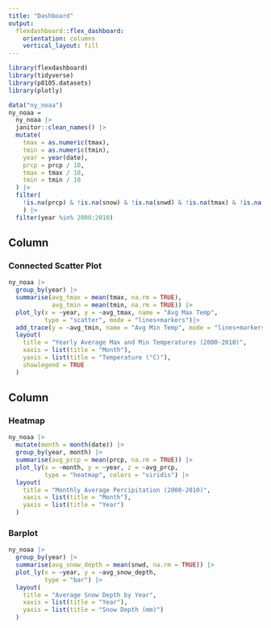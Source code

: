 ```yaml
---
title: "Dashboard"
output: 
  flexdashboard::flex_dashboard:
    orientation: columns
    vertical_layout: fill
---
```


```r
library(flexdashboard)
library(tidyverse)
library(p8105.datasets)
library(plotly)
```

```r
data("ny_noaa")
ny_noaa = 
  ny_noaa |>
  janitor::clean_names() |>
  mutate(
    tmax = as.numeric(tmax),
    tmin = as.numeric(tmin),
    year = year(date),
    prcp = prcp / 10,
    tmax = tmax / 10, 
    tmin = tmin / 10  
  ) |>
  filter(
    !is.na(prcp) & !is.na(snow) & !is.na(snwd) & !is.na(tmax) & !is.na(tmin)
    ) |>
  filter(year %in% 2000:2010)
```


Column {data-width=650}
-----------------------------------------------------------------------

### Connected Scatter Plot

```r
ny_noaa |>
  group_by(year) |>
  summarise(avg_tmax = mean(tmax, na.rm = TRUE),
            avg_tmin = mean(tmin, na.rm = TRUE)) |>
  plot_ly(x = ~year, y = ~avg_tmax, name = "Avg Max Temp",
          type = "scatter", mode = "lines+markers")|>
  add_trace(y = ~avg_tmin, name = "Avg Min Temp", mode = "lines+markers") |>
  layout(
    title = "Yearly Average Max and Min Temperatures (2000-2010)",
    xaxis = list(title = "Month"),
    yaxis = list(title = "Temperature (°C)"),
    showlegend = TRUE
  )
```

Column {data-width=350}
-----------------------------------------------------------------------

### Heatmap

```r
ny_noaa |>
  mutate(month = month(date)) |>
  group_by(year, month) |>
  summarise(avg_prcp = mean(prcp, na.rm = TRUE)) |>
  plot_ly(x = ~month, y = ~year, z = ~avg_prcp, 
          type = "heatmap", colors = "viridis") |>
  layout(
    title = "Monthly Average Percipitation (2000-2010)",
    xaxis = list(title = "Month"),
    yaxis = list(title = "Year")
  )
```

### Barplot

```r
ny_noaa |>
  group_by(year) |>
  summarise(avg_snow_depth = mean(snwd, na.rm = TRUE)) |>
  plot_ly(x = ~year, y = ~avg_snow_depth, 
          type = "bar") |>
  layout(
    title = "Average Snow Depth by Year",
    xaxis = list(title = "Year"),
    yaxis = list(title = "Snow Depth (mm)")
  )
```

